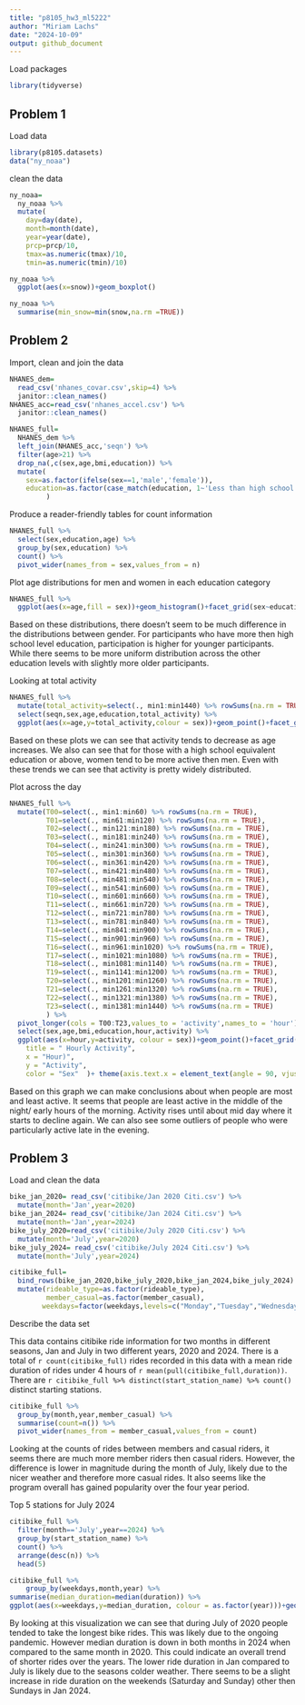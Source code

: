 ```yaml
---
title: "p8105_hw3_ml5222"
author: "Miriam Lachs"
date: "2024-10-09"
output: github_document
---
```


Load packages
```r
library(tidyverse)
```


## Problem 1 

Load data 
```r
library(p8105.datasets)
data("ny_noaa")

```

clean the data
```r
ny_noaa=
  ny_noaa %>% 
  mutate(
    day=day(date),
    month=month(date),
    year=year(date),
    prcp=prcp/10,
    tmax=as.numeric(tmax)/10,
    tmin=as.numeric(tmin)/10)
```

```r
ny_noaa %>% 
  ggplot(aes(x=snow))+geom_boxplot()

ny_noaa %>% 
  summarise(min_snow=min(snow,na.rm =TRUE))
```

## Problem 2 


Import, clean and join the data 
```r
NHANES_dem=
  read_csv('nhanes_covar.csv',skip=4) %>% 
  janitor::clean_names()
NHANES_acc=read_csv('nhanes_accel.csv') %>% 
  janitor::clean_names()

NHANES_full=
  NHANES_dem %>% 
  left_join(NHANES_acc,'seqn') %>% 
  filter(age>21) %>% 
  drop_na(,c(sex,age,bmi,education)) %>% 
  mutate(
    sex=as.factor(ifelse(sex==1,'male','female')),
    education=as.factor(case_match(education, 1~'Less than high school',2~'High school equivalent',3~'More than high school'))
         )

```

Produce a reader-friendly tables for count information 
```r
NHANES_full %>% 
  select(sex,education,age) %>% 
  group_by(sex,education) %>% 
  count() %>% 
  pivot_wider(names_from = sex,values_from = n)
```

Plot age distributions for men and women in each education category
```r

NHANES_full %>% 
  ggplot(aes(x=age,fill = sex))+geom_histogram()+facet_grid(sex~education)
```

Based on these distributions, there doesn't seem to be much difference in the distributions between gender. For participants who have more then high school level education, participation is higher for younger participants. While 
there seems to be more uniform distribution across the other education levels with slightly more older participants. 

Looking at total activity 
```r
NHANES_full %>% 
  mutate(total_activity=select(., min1:min1440) %>% rowSums(na.rm = TRUE)) %>% 
  select(seqn,sex,age,education,total_activity) %>% 
  ggplot(aes(x=age,y=total_activity,colour = sex))+geom_point()+facet_grid(~education)+geom_smooth(se=FALSE)
```

Based on these plots we can see that activity tends to decrease as age increases. We also can see that for those with a high school equivalent education or above, women tend to be more active then men. Even with these trends we can see that activity is pretty widely distributed. 

Plot across the day
```r
NHANES_full %>% 
  mutate(T00=select(., min1:min60) %>% rowSums(na.rm = TRUE),
         T01=select(., min61:min120) %>% rowSums(na.rm = TRUE),
         T02=select(., min121:min180) %>% rowSums(na.rm = TRUE),
         T03=select(., min181:min240) %>% rowSums(na.rm = TRUE),
         T04=select(., min241:min300) %>% rowSums(na.rm = TRUE),
         T05=select(., min301:min360) %>% rowSums(na.rm = TRUE),
         T06=select(., min361:min420) %>% rowSums(na.rm = TRUE),
         T07=select(., min421:min480) %>% rowSums(na.rm = TRUE),
         T08=select(., min481:min540) %>% rowSums(na.rm = TRUE),
         T09=select(., min541:min600) %>% rowSums(na.rm = TRUE),
         T10=select(., min601:min660) %>% rowSums(na.rm = TRUE),
         T11=select(., min661:min720) %>% rowSums(na.rm = TRUE),
         T12=select(., min721:min780) %>% rowSums(na.rm = TRUE),
         T13=select(., min781:min840) %>% rowSums(na.rm = TRUE),
         T14=select(., min841:min900) %>% rowSums(na.rm = TRUE),
         T15=select(., min901:min960) %>% rowSums(na.rm = TRUE),
         T16=select(., min961:min1020) %>% rowSums(na.rm = TRUE),
         T17=select(., min1021:min1080) %>% rowSums(na.rm = TRUE),
         T18=select(., min1081:min1140) %>% rowSums(na.rm = TRUE),
         T19=select(., min1141:min1200) %>% rowSums(na.rm = TRUE),
         T20=select(., min1201:min1260) %>% rowSums(na.rm = TRUE),
         T21=select(., min1261:min1320) %>% rowSums(na.rm = TRUE),
         T22=select(., min1321:min1380) %>% rowSums(na.rm = TRUE),
         T23=select(., min1381:min1440) %>% rowSums(na.rm = TRUE)
         ) %>% 
  pivot_longer(cols = T00:T23,values_to = 'activity',names_to = 'hour') %>% 
  select(sex,age,bmi,education,hour,activity) %>% 
  ggplot(aes(x=hour,y=activity, colour = sex))+geom_point()+facet_grid(~education)+labs(
    title = " Hourly Activity",
    x = "Hour)",
    y = "Activity",
    color = "Sex"  )+ theme(axis.text.x = element_text(angle = 90, vjust = 0.5, hjust=1))
```

Based on this graph we can make conclusions about when people are most and least active. It seems that people are least active in the middle of the night/ early hours of the morning. Activity rises until about mid day where it starts to decline again. We can also see some outliers of people who were particularly active late in the evening. 

## Problem 3
Load and clean the data 
```r
bike_jan_2020= read_csv('citibike/Jan 2020 Citi.csv') %>% 
  mutate(month='Jan',year=2020)
bike_jan_2024= read_csv('citibike/Jan 2024 Citi.csv') %>% 
  mutate(month='Jan',year=2024)
bike_july_2020=read_csv('citibike/July 2020 Citi.csv') %>% 
  mutate(month='July',year=2020)
bike_july_2024= read_csv('citibike/July 2024 Citi.csv') %>% 
  mutate(month='July',year=2024)

citibike_full=
  bind_rows(bike_jan_2020,bike_july_2020,bike_jan_2024,bike_july_2024) %>% 
  mutate(rideable_type=as.factor(rideable_type),
         member_casual=as.factor(member_casual),
        weekdays=factor(weekdays,levels=c("Monday","Tuesday","Wednesday","Thursday","Friday","Saturday","Sunday")))
```

Describe the data set

This data contains citibike ride information for two months in different seasons, Jan and July in two different years, 2020 and 2024. There is a total of `r count(citibike_full)` rides recorded in this data with a mean ride duration of rides under 4 hours of `r mean(pull(citibike_full,duration))`. There are `r citibike_full %>% distinct(start_station_name) %>% count()` distinct starting stations. 


```r
citibike_full %>% 
  group_by(month,year,member_casual) %>% 
  summarise(count=n()) %>% 
  pivot_wider(names_from = member_casual,values_from = count)
```
Looking at the counts of rides between members and casual riders, it seems there are much more member riders then casual riders. However, the difference is lower in magnitude during the month of July, likely due to the nicer weather and therefore more casual rides. It also seems like the program overall has gained popularity over the four year period. 

Top 5 stations for July 2024
```r
citibike_full %>% 
  filter(month=='July',year==2024) %>% 
  group_by(start_station_name) %>% 
  count() %>% 
  arrange(desc(n)) %>% 
  head(5)
```

```r
citibike_full %>% 
    group_by(weekdays,month,year) %>% 
summarise(median_duration=median(duration)) %>% 
ggplot(aes(x=weekdays,y=median_duration, colour = as.factor(year)))+geom_point()+facet_grid(~month)+ theme(axis.text.x = element_text(angle = 90, vjust = 0.5, hjust=1))
```
By looking at this visualization we can see that during July of 2020 people tended to take the longest bike rides. This was likely due to the ongoing pandemic. However median duration is down in both months in 2024 when compared to the same month in 2020. This could indicate an overall trend of shorter rides over the years. The lower ride duration in Jan compared to July is likely due to the seasons colder weather. There seems to be a slight increase in ride duration on the weekends (Saturday and Sunday) other then Sundays in Jan 2024. 
